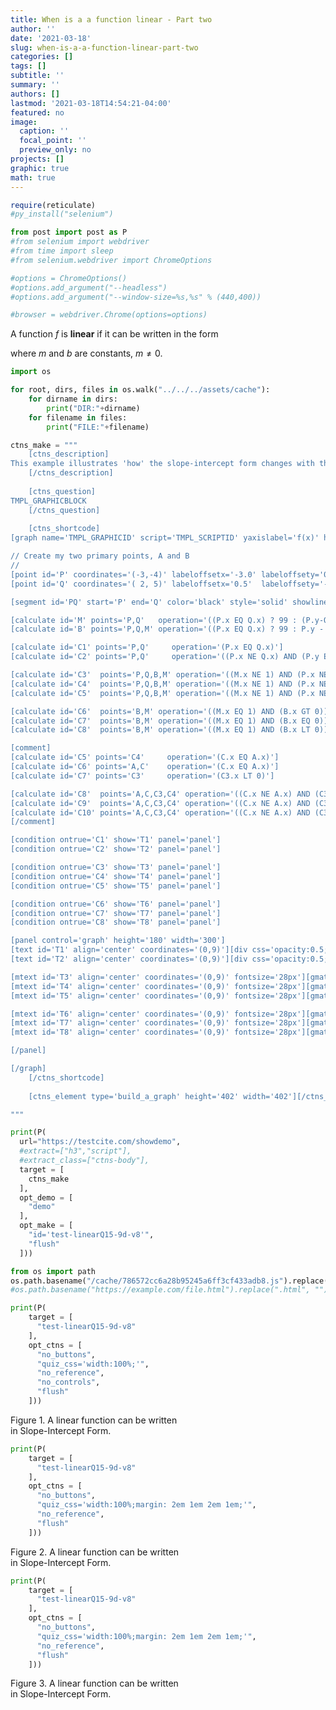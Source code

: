 ```yaml
---
title: When is a a function linear - Part two
author: ''
date: '2021-03-18'
slug: when-is-a-a-function-linear-part-two
categories: []
tags: []
subtitle: ''
summary: ''
authors: []
lastmod: '2021-03-18T14:54:21-04:00'
featured: no
image:
  caption: ''
  focal_point: ''
  preview_only: no
projects: []
graphic: true
math: true
---
```

```r
require(reticulate)
#py_install("selenium")
```

```python
from post import post as P
#from selenium import webdriver
#from time import sleep
#from selenium.webdriver import ChromeOptions

#options = ChromeOptions()
#options.add_argument("--headless")
#options.add_argument("--window-size=%s,%s" % (440,400))

#browser = webdriver.Chrome(options=options)

```

A function $f$ is **linear** if it can be written in the form

\begin{equation}
f(x)=mx+b
\end{equation}

where $m$ and $b$ are constants, $m \ne 0.$

```python
import os

for root, dirs, files in os.walk("../../../assets/cache"):
    for dirname in dirs:
        print("DIR:"+dirname)
    for filename in files:
        print("FILE:"+filename)
```

```python
ctns_make = """
    [ctns_description]
This example illustrates 'how' the slope-intercept form changes with the graph of the line.
    [/ctns_description]
    
    [ctns_question]
TMPL_GRAPHICBLOCK
    [/ctns_question]
   
    [ctns_shortcode]
[graph name='TMPL_GRAPHICID' script='TMPL_SCRIPTID' yaxislabel='f(x)' height='300' width='300' yaxislabel_ycoord='9.5' xaxislabel_xcoord='8.75' boundingbox='-6,6,6,-6']

// Create my two primary points, A and B
//
[point id='P' coordinates='(-3,-4)' labeloffsetx='-3.0' labeloffsety='0.5' showpoint='true' showlabel='false' showcoordinates='false' animate='true']
[point id='Q' coordinates='( 2, 5)' labeloffsetx='0.5'  labeloffsety='-0.5' showpoint='true' showlabel='false' showcoordinates='false' animate='true']

[segment id='PQ' start='P' end='Q' color='black' style='solid' showline='true']

[calculate id='M' points='P,Q'   operation='((P.x EQ Q.x) ? 99 : (P.y-Q.y)/(P.x-Q.x))']
[calculate id='B' points='P,Q,M' operation='((P.x EQ Q.x) ? 99 : P.y - M.x*P.x)']

[calculate id='C1' points='P,Q'     operation='(P.x EQ Q.x)']
[calculate id='C2' points='P,Q'     operation='((P.x NE Q.x) AND (P.y EQ Q.y))']

[calculate id='C3'  points='P,Q,B,M' operation='((M.x NE 1) AND (P.x NE Q.x) AND (P.y NE Q.y) AND (B.x GT 0))']
[calculate id='C4'  points='P,Q,B,M' operation='((M.x NE 1) AND (P.x NE Q.x) AND (P.y NE Q.y) AND (B.x EQ 0))']
[calculate id='C5'  points='P,Q,B,M' operation='((M.x NE 1) AND (P.x NE Q.x) AND (P.y NE Q.y) AND (B.x LT 0))']

[calculate id='C6'  points='B,M' operation='((M.x EQ 1) AND (B.x GT 0))']
[calculate id='C7'  points='B,M' operation='((M.x EQ 1) AND (B.x EQ 0))']
[calculate id='C8'  points='B,M' operation='((M.x EQ 1) AND (B.x LT 0))']

[comment]
[calculate id='C5' points='C4'     operation='(C.x EQ A.x)']
[calculate id='C6' points='A,C'    operation='(C.x EQ A.x)']
[calculate id='C7' points='C3'     operation='(C3.x LT 0)']

[calculate id='C8'  points='A,C,C3,C4' operation='((C.x NE A.x) AND (C3.x NE 0) AND (C4.x GT 0))']
[calculate id='C9'  points='A,C,C3,C4' operation='((C.x NE A.x) AND (C3.x NE 0) AND (C4.x EQ 0))']
[calculate id='C10' points='A,C,C3,C4' operation='((C.x NE A.x) AND (C3.x NE 0) AND (C4.x LT 0))']
[/comment]

[condition ontrue='C1' show='T1' panel='panel']
[condition ontrue='C2' show='T2' panel='panel']

[condition ontrue='C3' show='T3' panel='panel']
[condition ontrue='C4' show='T4' panel='panel']
[condition ontrue='C5' show='T5' panel='panel']

[condition ontrue='C6' show='T6' panel='panel']
[condition ontrue='C7' show='T7' panel='panel']
[condition ontrue='C8' show='T8' panel='panel']

[panel control='graph' height='180' width='300']
[text id='T1' align='center' coordinates='(0,9)'][div css='opacity:0.5;' b bg='white' sz='150%']Not a function[/div][/text]
[text id='T2' align='center' coordinates='(0,9)'][div css='opacity:0.5;' b bg='white' sz='150%']Constant Function[/div][/text]

[mtext id='T3' align='center' coordinates='(0,9)' fontsize='28px'][gmath d2f addparen='false' points='M,B']y = M.x x + B.x[/gmath][/mtext]
[mtext id='T4' align='center' coordinates='(0,9)' fontsize='28px'][gmath d2f addparen='false' points='M']y = M.x x[/gmath][/mtext]
[mtext id='T5' align='center' coordinates='(0,9)' fontsize='28px'][gmath d2f addparen='false' points='M,B']y = M.x x B.x[/gmath][/mtext]

[mtext id='T6' align='center' coordinates='(0,9)' fontsize='28px'][gmath d2f addparen='false' points='B']y = x + B.x[/gmath][/mtext]
[mtext id='T7' align='center' coordinates='(0,9)' fontsize='28px'][gmath d2f addparen='false' points='B']y = x [/gmath][/mtext]
[mtext id='T8' align='center' coordinates='(0,9)' fontsize='28px'][gmath d2f addparen='false' points='B']y = x B.x[/gmath][/mtext]

[/panel]

[/graph]
    [/ctns_shortcode]
    
    [ctns_element type='build_a_graph' height='402' width='402'][/ctns_element]

"""

print(P(
  url="https://testcite.com/showdemo", 
  #extract=["h3","script"], 
  #extract_class=["ctns-body"],
  target = [
    ctns_make
  ],
  opt_demo = [
    "demo"
  ],
  opt_make = [
    "id='test-linearQ15-9d-v8'",
    "flush"
  ]))
```

```python
from os import path
os.path.basename("/cache/786572cc6a28b95245a6ff3cf433adb8.js").replace(".html", "")
#os.path.basename("https://example.com/file.html").replace(".html", "")
```

```python

print(P(
    target = [
      "test-linearQ15-9d-v8"
    ], 
    opt_ctns = [
      "no_buttons",
      "quiz_css='width:100%;'", 
      "no_reference",
      "no_controls",
      "flush"
    ]))
```

::: {.py_figure}
Figure 1. A linear function can be written<br/>in Slope-Intercept Form.
:::

```python

print(P(
    target = [
      "test-linearQ15-9d-v8"
    ], 
    opt_ctns = [
      "no_buttons",
      "quiz_css='width:100%;margin: 2em 1em 2em 1em;'", 
      "no_reference", 
      "flush"
    ]))
```

::: {.py_figure}
Figure 2. A linear function can be written<br/>in Slope-Intercept Form.
:::

```python

print(P(
    target = [
      "test-linearQ15-9d-v8"
    ], 
    opt_ctns = [
      "no_buttons",
      "quiz_css='width:100%;margin: 2em 1em 2em 1em;'", 
      "no_reference", 
      "flush"
    ]))
```

::: {.py_figure}
Figure 3. A linear function can be written<br/>in Slope-Intercept Form.
:::
